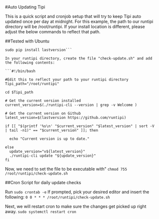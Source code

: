 #Auto Updating Tipi

This is a quick script and cronjob setup that will try to keep Tipi auto updated once per day at midnight.
For this example, the path to our runtipi directory will be /root/runtipi. If your install location is different, please adjust the below commands to reflect that path.

##Tested with Ubuntu

```sudo apt install python3-pip 
sudo pip install lastversion```

In your runtipi directory, create the file "check-update.sh" and add the following contents:

```#!/bin/bash

#Edit this to reflect your path to your runtipi directory
Tipi_path="/root/runtipi"

cd $Tipi_path

# Get the current version installed
current_version=$(./runtipi-cli --version | grep -v Welcome )

# Get the current version on Github
latest_version=$(lastversion https://github.com/runtipi)

if [[ "$(printf '%s\n' "$current_version" "$latest_version" | sort -V | tail -n1)" == "$current_version" ]]; then

  echo "Current version is up to date."

else
  update_version="v${latest_version}"
  ./runtipi-cli update "${update_version}"
fi
```


Now, we need to set the file to be executable with"
```chmod 755 /root/runtipi/check-update.sh```

##Cron Script for daily update checks

Run ```sudo crontab -e```
If prompted, pick your desired editor and insert the following:
```0 0 * * * /root/runtipi/check-update.sh```

Next, we will restart cron to make sure the changes get picked up right away.
```sudo systemctl restart cron```




